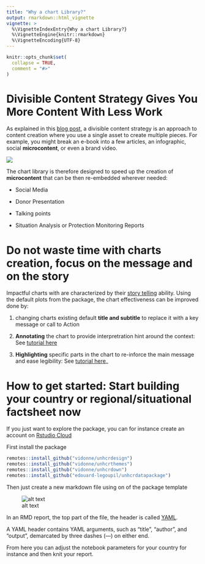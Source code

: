 ```yaml
---
title: "Why a chart Library?"
output: rmarkdown::html_vignette
vignette: >
  %\VignetteIndexEntry{Why a chart Library?}
  %\VignetteEngine{knitr::rmarkdown}
  %\VignetteEncoding{UTF-8}
---
```


```r
knitr::opts_chunk$set(
  collapse = TRUE,
  comment = "#>"
)
```






# Divisible Content Strategy Gives You More Content With Less Work

As explained in this [blog post](https://www.columnfivemedia.com/divisible-content-strategy-gives-brand-less/), a divisible content strategy is an approach to content creation where you use a single asset to create multiple pieces. For example, you might break an e-book into a few articles, an infographic, social __microcontent__, or even a brand video. 

![](https://raw.githubusercontent.com/Edouard-Legoupil/unhcrdatapackage/master/docs/reference/figures/How-to-create-a-divisible-content-strategy.png)


The chart library is therefore designed to speed up the creation of __microcontent__ that can be then re-embedded wherever needed:

 * Social Media
 
 * Donor Presentation
 
 * Talking points
 
 * Situation Analysis or Protection Monitoring Reports
 
 
 

# Do not waste time with charts creation, focus on the message and on the story

Impactful charts with are characterized by their [story telling](https://medium.economist.com/charting-new-territory-7f5afb293270) ability. Using the default plots from the package, the chart effectiveness can be improved done by: 

 1.  changing charts existing default __title and subtitle__ to replace it with a key message or call to Action  

 2.  __Annotating__ the chart to provide interpretration hint around the context: See [tutorial here](https://rstudio-conf-2022.github.io/ggplot2-graphic-design/materials/05_annotations.html#/annotations-with-annotate)
 
 3. __Highlighting__ specific parts in the chart to re-inforce the main message and ease legibility: See [tutorial here](https://rstudio-conf-2022.github.io/ggplot2-graphic-design/materials/05_annotations.html#/annotations-with-geom)_
 
 
# How to get started: Start building your country or regional/situational factsheet now 


If you just want to explore the package, you can for instance create an account on [Rstudio Cloud](https://posit.cloud)

First install the package

```r
remotes::install_github("vidonne/unhcrdesign")
remotes::install_github("vidonne/unhcrthemes")
remotes::install_github("vidonne/unhcrdown")
remotes::install_github("edouard-legoupil/unhcrdatapackage")
```


Then just create a new markdown file using on of the package template



![alt text](https://raw.githubusercontent.com/Edouard-Legoupil/unhcrdatapackage/master/inst/template.png)


In an RMD report, the top part of the file, the header is called [YAML](https://zsmith27.github.io/rmarkdown_crash-course/lesson-4-yaml-headers.html).

A YAML header contains YAML arguments, such as “title”, “author”, and “output”, demarcated by three dashes (—) on either end.

From here you can adjust the notebook parameters for your country for instance and then knit your report.
